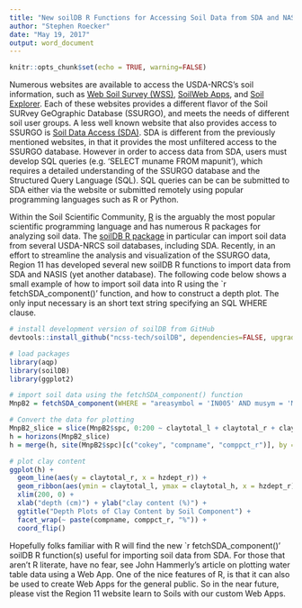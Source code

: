 ---
title: "New soilDB R Functions for Accessing Soil Data from SDA and NASIS"
author: "Stephen Roecker"
date: "May 19, 2017"
output: word_document
---

```{r setup, include=FALSE, echo=FALSE}
knitr::opts_chunk$set(echo = TRUE, warning=FALSE)
```

Numerous websites are available to access the USDA-NRCS's soil information, such as [Web Soil Survey (WSS)](http://websoilsurvey.sc.egov.usda.gov/App/HomePage.htm), [SoilWeb Apps](http://casoilresource.lawr.ucdavis.edu/soilweb-apps), and [Soil Explorer](http://soilexplorer.net/). Each of these websites provides a different flavor of the Soil SURvey GeOgraphic Database (SSURGO), and meets the needs of different soil user groups. A less well known website that also provides access to SSURGO is [Soil Data Access (SDA)](http://sdmdataaccess.nrcs.usda.gov/). SDA is different from the previously mentioned websites, in that it provides the most unfiltered access to the SSURGO database. However in order to access data from SDA, users must develop SQL queries (e.g. 'SELECT muname FROM mapunit'), which requires a detailed understanding of the SSURGO database and the Structured Query Language (SQL). SQL queries can be can be submitted to SDA either via the website or submitted remotely using popular programming languages such as R or Python.

Within the Soil Scientific Community, [R](http://www.r-project.org/) is the arguably the most popular scientific programming language and has numerous R packages for analyzing soil data. The [soilDB R package](http://ncss-tech.github.io/AQP/soilDB/soilDB-Intro.html) in particular can import soil data from several USDA-NRCS soil databases, including SDA. Recently, in an effort to streamline the analysis and visualization of the SSURGO data, Region 11 has developed several new soilDB R functions to import data from SDA and NASIS (yet another database). The following code below shows a small example of how to import soil data into R using the `r fetchSDA_component()' function, and how to construct a depth plot. The only input necessary is an short text string specifying an SQL WHERE clause.

```{r install soilDB from GitHub, eval=FALSE}
# install development version of soilDB from GitHub
devtools::install_github("ncss-tech/soilDB", dependencies=FALSE, upgrade_dependencies=FALSE)
```
```{r fetchSDA_component example}
# load packages
library(aqp)
library(soilDB)
library(ggplot2)

# import soil data using the fetchSDA_component() function
MnpB2 = fetchSDA_component(WHERE = "areasymbol = 'IN005' AND musym = 'MnpB2'")

# Convert the data for plotting
MnpB2_slice = slice(MnpB2$spc, 0:200 ~ claytotal_l + claytotal_r + claytotal_h)
h = horizons(MnpB2_slice)
h = merge(h, site(MnpB2$spc)[c("cokey", "compname", "comppct_r")], by = "cokey", all.x = TRUE)

# plot clay content
ggplot(h) +
  geom_line(aes(y = claytotal_r, x = hzdept_r)) +
  geom_ribbon(aes(ymin = claytotal_l, ymax = claytotal_h, x = hzdept_r), alpha = 0.2) +
  xlim(200, 0) +
  xlab("depth (cm)") + ylab("clay content (%)") +
  ggtitle("Depth Plots of Clay Content by Soil Component") +
  facet_wrap(~ paste(compname, comppct_r, "%")) +
  coord_flip()
```

Hopefully folks familiar with R will find the new `r fetchSDA_component()' soilDB R function(s) useful for importing soil data from SDA. For those that aren't R literate, have no fear, see John Hammerly's article on plotting water table data using a Web App. One of the nice features of R, is that it can also be used to create Web Apps for the general public. So in the near future, please vist the Region 11 website learn to Soils with our custom Web Apps.
